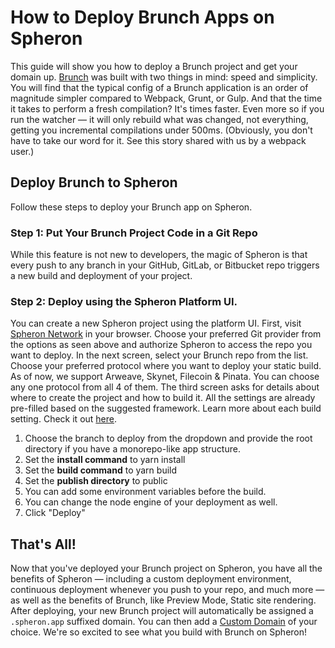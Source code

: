 
# How to Deploy Brunch Apps on Spheron

This guide will show you how to deploy a Brunch project and get your domain up.
[Brunch](https://brunch.io/) was built with two things in mind: speed and simplicity.
You will find that the typical config of a Brunch application is an order of magnitude simpler compared to Webpack, Grunt, or Gulp. And that the time it takes to perform a fresh compilation? It's times faster. Even more so if you run the watcher — it will only rebuild what was changed, not everything, getting you incremental compilations under 500ms. (Obviously, you don't have to take our word for it. See this story shared with us by a webpack user.)

## Deploy Brunch to Spheron

Follow these steps to deploy your Brunch app on Spheron.

### Step 1: Put Your Brunch Project Code in a Git Repo

While this feature is not new to developers, the magic of Spheron is that every push to any branch in your GitHub, GitLab, or Bitbucket repo triggers a new build and deployment of your project.

### Step 2: Deploy using the Spheron Platform UI.

You can create a new Spheron project using the platform UI. First, visit [Spheron Network](https://app.spheron.network/) in your browser.
Choose your preferred Git provider from the options as seen above and authorize Spheron to access the repo you want to deploy.
In the next screen, select your Brunch repo from the list.
Choose your preferred protocol where you want to deploy your static build. As of now, we support Arweave, Skynet, Filecoin & Pinata. You can choose any one protocol from all 4 of them.
The third screen asks for details about where to create the project and how to build it. All the settings are already pre-filled based on the suggested framework. Learn more about each build setting. Check it out [here](https://docs.spheron.network/deployments/get-started#configuring-the-deployment).

1. Choose the branch to deploy from the dropdown and provide the root directory if you have a monorepo-like app structure.
2. Set the **install command** to yarn install
3. Set the **build command** to yarn build
4. Set the **publish directory** to public
5. You can add some environment variables before the build.
6. You can change the node engine of your deployment as well.
7. Click "Deploy"

## That's All!

Now that you've deployed your Brunch project on Spheron, you have all the benefits of Spheron — including a custom deployment environment, continuous deployment whenever you push to your repo, and much more — as well as the benefits of Brunch, like Preview Mode, Static site rendering.
After deploying, your new Brunch project will automatically be assigned a `.spheron.app` suffixed domain. You can then add a [Custom Domain](https://docs.spheron.network/domain-and-https/centralized-domain/attach-domain) of your choice.
We're so excited to see what you build with Brunch on Spheron!

<Navigation name="Deploy Brunch App" />
